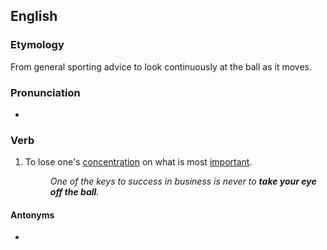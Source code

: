 ==English==

===Etymology===
From general sporting advice to look continuously at the ball as it moves.

===Pronunciation===
* {{audio|en|En-au-take one's eye off the ball.ogg|Audio (AU)}}

===Verb===
{{en-verb|take<,,took,taken> one's eye off the ball}}

# {{lb|en|idiomatic}} To lose one's [[concentration]] on what is most [[important]].
#: ''One of the keys to success in business is never to '''take your eye off the ball'''.''

====Antonyms====
* {{l|en|keep one's eye on the ball}}